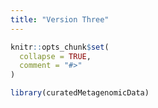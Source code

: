 ```yaml
---
title: "Version Three"
---
```


```r
knitr::opts_chunk$set(
  collapse = TRUE,
  comment = "#>"
)
```

```r
library(curatedMetagenomicData)
```
